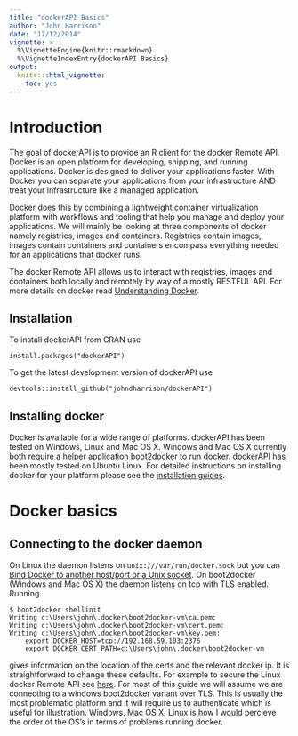 ```yaml
---
title: "dockerAPI Basics"
author: "John Harrison"
date: "17/12/2014"
vignette: >
  %\VignetteEngine{knitr::rmarkdown}
  %\VignetteIndexEntry{dockerAPI Basics}
output: 
  knitr:::html_vignette:
    toc: yes
---
```


# Introduction

The goal of dockerAPI is to provide an R client for the docker Remote API. Docker is an open platform for developing, shipping, and running applications. Docker is designed to deliver your applications faster. With Docker you can separate your applications from your infrastructure AND treat your infrastructure like a managed application. 

Docker does this by combining a lightweight container virtualization platform with workflows and tooling that help you manage and deploy your applications. We will mainly be looking at three components of docker namely registries, images and containers. Registries contain images, images contain containers and containers encompass everything needed for an applications that docker runs.

The docker Remote API allows us to interact with registries, images and containers both locally and remotely by way of a mostly RESTFUL API. For more details on docker read [Understanding Docker](https://docs.docker.com/introduction/understanding-docker/).

## Installation

To install dockerAPI from CRAN use

```
install.packages("dockerAPI")
```

To get the latest development version of dockerAPI use

```
devtools::install_github("johndharrison/dockerAPI")
```

## Installing docker

Docker is available for a wide range of platforms. dockerAPI has been tested on Windows, Linux and Mac OS X. Windows and Mac OS X currently both require a helper application [boot2docker](https://github.com/boot2docker/boot2docker) to run docker. dockerAPI has been mostly tested on Ubuntu Linux. For detailed instructions on installing docker for your platform please see the [installation guides](https://docs.docker.com/installation/#installation). 


# Docker basics

## Connecting to the docker daemon

On Linux the daemon listens on `unix:///var/run/docker.sock` but you can [Bind Docker to another host/port or a Unix socket](https://docs.docker.com/articles/basics/#bind-docker-to-another-hostport-or-a-unix-socket). On boot2docker (Windows and Mac OS X) the daemon listens on tcp with TLS enabled. Running

```
$ boot2docker shellinit
Writing c:\Users\john\.docker\boot2docker-vm\ca.pem:
Writing c:\Users\john\.docker\boot2docker-vm\cert.pem:
Writing c:\Users\john\.docker\boot2docker-vm\key.pem:
    export DOCKER_HOST=tcp://192.168.59.103:2376
    export DOCKER_CERT_PATH=c:\Users\john\.docker\boot2docker-vm
```

gives information on the location of the certs and the relevant docker ip. It is straightforward to change these defaults. For example to secure the Linux docker Remote API see [here](http://blog.james-carr.org/2013/10/30/securing-dockers-remote-api/). For most of this guide we will assume we are connecting to a windows boot2docker variant over TLS. This is usually the most problematic platform and it will require us to authenticate which is useful for illustration. Windows, Mac OS X, Linux is how I would percieve the order of the OS's in terms of problems running docker. 